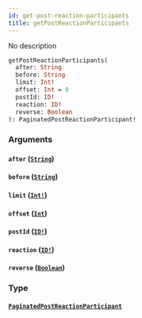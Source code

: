 ```yaml
---
id: get-post-reaction-participants
title: getPostReactionParticipants
---
```


No description

```graphql
getPostReactionParticipants(
  after: String
  before: String
  limit: Int!
  offset: Int = 0
  postId: ID!
  reaction: ID!
  reverse: Boolean
): PaginatedPostReactionParticipant!

```

### Arguments

#### `after` ([`String`](/docs/graphql/scalars/string))

#### `before` ([`String`](/docs/graphql/scalars/string))

#### `limit` ([`Int!`](/docs/graphql/scalars/int))

#### `offset` ([`Int`](/docs/graphql/scalars/int))

#### `postId` ([`ID!`](/docs/graphql/scalars/id))

#### `reaction` ([`ID!`](/docs/graphql/scalars/id))

#### `reverse` ([`Boolean`](/docs/graphql/scalars/boolean))

### Type

#### [`PaginatedPostReactionParticipant`](/docs/graphql/objects/paginated-post-reaction-participant)
